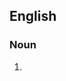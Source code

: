 ==English==

===Noun===
{{en-noun|sg=[[pinch]]-[[hitter]]}}

# {{alternative spelling of|[[pinch hitter]]}}